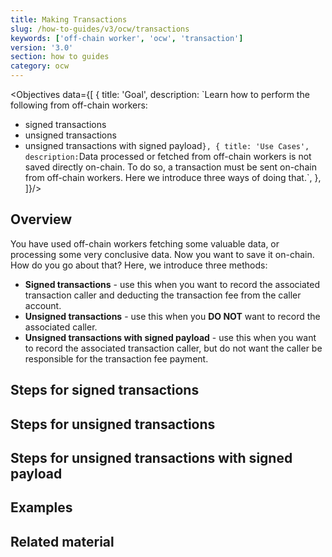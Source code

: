 ```yaml
---
title: Making Transactions
slug: /how-to-guides/v3/ocw/transactions
keywords: ['off-chain worker', 'ocw', 'transaction']
version: '3.0'
section: how to guides
category: ocw
---
```


<Objectives data={[
  {
    title: 'Goal',
    description: `Learn how to perform the following from off-chain workers:
- signed transactions
- unsigned transactions
- unsigned transactions with signed payload`
  },
  {
    title: 'Use Cases',
    description: `Data processed or fetched from off-chain workers is not saved directly on-chain. To do so, a transaction must be sent on-chain from off-chain workers. Here we introduce three ways of doing that.`,
  },
]}/>

## Overview

You have used off-chain workers fetching some valuable data, or processing some very conclusive data. Now you want to save it on-chain. How do you go about that? Here, we introduce three methods:

- **Signed transactions** - use this when you want to record the associated transaction caller and deducting the transaction fee from the caller account.
- **Unsigned transactions** - use this when you **DO NOT** want to record the associated caller.
- **Unsigned transactions with signed payload** - use this when you want to record the associated transaction caller, but do not want the caller be responsible for the transaction fee payment.

## Steps for signed transactions

## Steps for unsigned transactions

## Steps for unsigned transactions with signed payload

## Examples

## Related material
